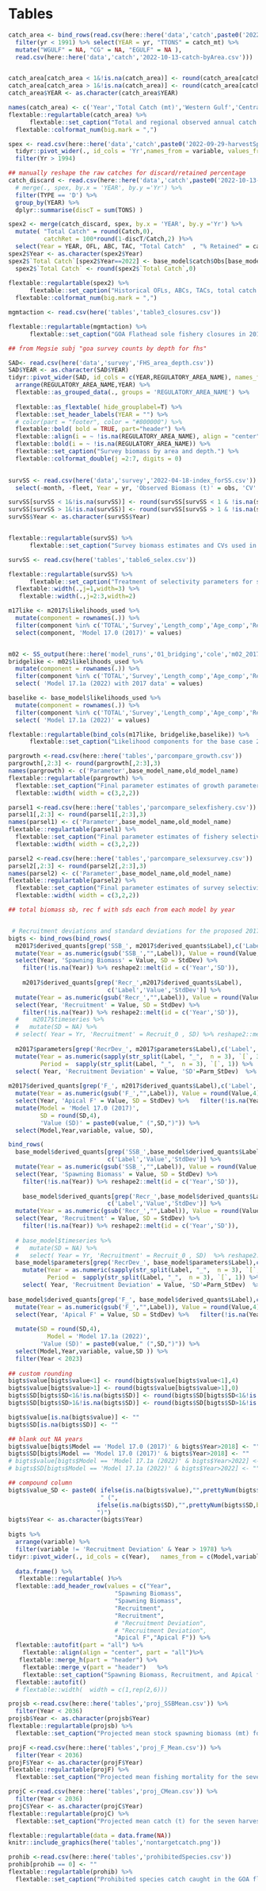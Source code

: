 \newpage

# Tables


```r

catch_area <- bind_rows(read.csv(here::here('data','catch',paste0('2022-10-13-catch_forSS.csv'))) %>%
  filter(yr < 1991) %>% select(YEAR = yr, "TTONS" = catch_mt) %>%
  mutate("WGULF" = NA, "CG" = NA, "EGULF" = NA ),
  read.csv(here::here('data','catch','2022-10-13-catch-byArea.csv')))


catch_area[catch_area < 1&!is.na(catch_area)] <- round(catch_area[catch_area < 1 & !is.na(catch_area)],2)
catch_area[catch_area > 1&!is.na(catch_area)] <- round(catch_area[catch_area > 1 & !is.na(catch_area)],0)
catch_area$YEAR <- as.character(catch_area$YEAR) 

names(catch_area) <- c('Year','Total Catch (mt)','Western Gulf','Central Gulf','Eastern Gulf')
flextable::regulartable(catch_area) %>%  
      flextable::set_caption("Total and regional observed annual catch (mt) of GOA Flathead sole through Oct 13,2022. Data are from NMFS Observer Program and Alaska Regional Office. Note that in the base model, a total catch of 687 mt was used as the 2022 full year estimate.") %>%
  flextable::colformat_num(big.mark = ",")
```

```r

spex <- read.csv(here::here('data','catch',paste0('2022-09-29-harvestSpex.csv'))) %>%
  tidyr::pivot_wider(., id_cols = 'Yr',names_from = variable, values_from = value) %>%
  filter(Yr > 1994)

## manually reshape the raw catches for discard/retained percentage
catch_discard <- read.csv(here::here('data','catch',paste0('2022-10-13-catch-raw.csv'))) %>%
  # merge(., spex, by.x = 'YEAR', by.y ='Yr') %>%
  filter(TYPE == 'D') %>%
  group_by(YEAR) %>%
  dplyr::summarise(discT = sum(TONS) )

spex2 <- merge(catch_discard, spex, by.x = 'YEAR', by.y ='Yr') %>%
  mutate( "Total Catch" = round(Catch,0),
          catchRet = 100*round(1-discT/Catch,2) )%>%
  select(Year = YEAR, OFL, ABC, TAC, "Total Catch"  , "% Retained" = catchRet)  
spex2$Year <- as.character(spex2$Year)        
spex2$`Total Catch`[spex2$Year==2022] <- base_model$catch$Obs[base_model$catch$Yr==2022]
  spex2$`Total Catch` <- round(spex2$`Total Catch`,0)
  
flextable::regulartable(spex2) %>%  
      flextable::set_caption("Historical OFLs, ABCs, TACs, total catch (used in model) and percent retention through 13 Oct, 2022.") %>%
  flextable::colformat_num(big.mark = ",")
```

\pagebreak

```r
mgmtaction <- read.csv(here('tables','table3_closures.csv'))

flextable::regulartable(mgmtaction) %>%  
      flextable::set_caption("GOA Flathead sole fishery closures in 2015.")
```

\pagebreak


```r
## from Megsie subj "goa survey counts by depth for fhs"

SAD<- read.csv(here('data','survey','FHS_area_depth.csv')) 
SAD$YEAR <- as.character(SAD$YEAR)
tidyr::pivot_wider(SAD, id_cols = c(YEAR,REGULATORY_AREA_NAME), names_from = Depth.range, values_from = total_biomass) %>%   
  arrange(REGULATORY_AREA_NAME,YEAR) %>%
  flextable::as_grouped_data(., groups = 'REGULATORY_AREA_NAME') %>%
  
  flextable::as_flextable( hide_grouplabel=T) %>%  
  flextable::set_header_labels(YEAR = "") %>% 
  # color(part = "footer", color = "#800000") %>%
  flextable::bold( bold = TRUE, part="header") %>% 
  flextable::align(i = ~ !is.na(REGULATORY_AREA_NAME), align = "center") %>% 
  flextable::bold(i = ~ !is.na(REGULATORY_AREA_NAME)) %>%  
  flextable::set_caption("Survey biomass by area and depth.") %>%
  flextable::colformat_double(j =2:7, digits = 0)
 
```


```r
survSS <- read.csv(here('data','survey','2022-04-18-index_forSS.csv')) %>%
  select(-month, -fleet, Year = yr, 'Observed Biomass (t)' = obs, 'CV' = sterr) 

survSS[survSS < 1&!is.na(survSS)] <- round(survSS[survSS < 1 & !is.na(survSS)],2)
survSS[survSS > 1&!is.na(survSS)] <- round(survSS[survSS > 1 & !is.na(survSS)],0)
survSS$Year <- as.character(survSS$Year)


flextable::regulartable(survSS) %>%  
      flextable::set_caption("Survey biomass estimates and CVs used in the assessment as an absolute index of abundance.")
```

```r
survSS <- read.csv(here('tables','table6_selex.csv')) 

flextable::regulartable(survSS) %>%  
      flextable::set_caption("Treatment of selectivity parameters for survey and fishery fleet. Bracketed values indicate parameter bounds, if applicable.") %>%
  flextable::width(.,j=1,width=3) %>%
   flextable::width(.,j=2:3,width=2)
```


```r
m17like <- m2017$likelihoods_used %>%
  mutate(component = rownames(.)) %>%
  filter(component %in% c('TOTAL','Survey','Length_comp','Age_comp','Recruitment')) %>%
  select(component, 'Model 17.0 (2017)' = values)


m02 <- SS_output(here::here('model_runs','01_bridging','cole','m02_2017_3.30.17'), covar=TRUE, verbose=FALSE, printstats=FALSE)
bridgelike <- m02$likelihoods_used %>%
  mutate(component = rownames(.)) %>%
  filter(component %in% c('TOTAL','Survey','Length_comp','Age_comp','Recruitment')) %>%
  select( 'Model 17.1a (2022) with 2017 data' = values)

baselike <- base_model$likelihoods_used %>%
  mutate(component = rownames(.)) %>%
  filter(component %in% c('TOTAL','Survey','Length_comp','Age_comp','Recruitment')) %>%
  select( 'Model 17.1a (2022)' = values)

flextable::regulartable(bind_cols(m17like, bridgelike,baselike)) %>%  
      flextable::set_caption("Likelihood components for the base case 2022 model, the base case model with new data removed (data are as for the 2015 model), and the 2017 model. Values for likelihood components for the 2022 base case model cannot be compared directly with the other two models. The likelihoods for the 2017 model and the 2022 model with 2017 data vary slightly due to changes in the underlying software.") 
```


```r
pargrowth <-read.csv(here::here('tables','parcompare_growth.csv'))
pargrowth[,2:3] <- round(pargrowth[,2:3],3)
names(pargrowth) <- c('Parameter',base_model_name,old_model_name)
flextable::regulartable(pargrowth) %>%  
  flextable::set_caption("Final parameter estimates of growth parameters and unfished recruitment in log space for Model 17.1a (2022) and Model 17.0 (2017).") %>%
  flextable::width( width = c(3,2,2))
```


```r
parsel1 <-read.csv(here::here('tables','parcompare_selexfishery.csv'))
parsel1[,2:3] <- round(parsel1[,2:3],3)
names(parsel1) <- c('Parameter',base_model_name,old_model_name)
flextable::regulartable(parsel1) %>%  
  flextable::set_caption("Final parameter estimates of fishery selectivity parameters for Model 17.1a (2022) and Model 17.0 (2017).") %>%
  flextable::width( width = c(3,2,2))
```


```r
parsel2 <-read.csv(here::here('tables','parcompare_selexsurvey.csv'))
parsel2[,2:3] <- round(parsel2[,2:3],3)
names(parsel2) <- c('Parameter',base_model_name,old_model_name)
flextable::regulartable(parsel2) %>%  
  flextable::set_caption("Final parameter estimates of survey selectivity parameters for Model 17.1a (2022) and Model 17.0 (2017).") %>%
  flextable::width( width = c(3,2,2))
```
 

```r

## total biomass sb, rec f with sds each from each model by year


 # Recruitment deviations and standard deviations for the proposed 2017 model.
bigts <- bind_rows(bind_rows(  
  m2017$derived_quants[grep('SSB_', m2017$derived_quants$Label),c('Label','Value','StdDev')] %>%
  mutate(Year = as.numeric(gsub('SSB_',"",Label)), Value = round(Value,4)) %>%
  select(Year, 'Spawning Biomass' = Value, SD = StdDev) %>%
    filter(!is.na(Year)) %>% reshape2::melt(id = c('Year','SD')),
    
    m2017$derived_quants[grep('Recr_',m2017$derived_quants$Label),
                            c('Label','Value','StdDev')] %>%
  mutate(Year = as.numeric(gsub('Recr_',"",Label)), Value = round(Value,4)) %>%
  select(Year, 'Recruitment' = Value, SD = StdDev) %>%
    filter(!is.na(Year)) %>% reshape2::melt(id = c('Year','SD')),
  #    m2017$timeseries %>%
  #   mutate(SD = NA) %>%
  # select( Year = Yr, 'Recruitment' = Recruit_0 , SD) %>% reshape2::melt(id = c('Year','SD')),
    
  m2017$parameters[grep('RecrDev_', m2017$parameters$Label),c('Label','Value','Parm_StDev')] %>%
  mutate(Year = as.numeric(sapply(str_split(Label, "_",  n = 3), `[`, 3)), Value = round(Value,4),
         Period =  sapply(str_split(Label, "_",  n = 3), `[`, 1)) %>%
  select( Year, 'Recruitment Deviation' = Value, 'SD'=Parm_StDev)  %>% reshape2::melt(id = c('Year','SD')),
  
m2017$derived_quants[grep('F_', m2017$derived_quants$Label),c('Label','Value','StdDev')] %>%
  mutate(Year = as.numeric(gsub('F_',"",Label)), Value = round(Value,4)) %>%
  select(Year, 'Apical F' = Value, SD = StdDev) %>%   filter(!is.na(Year)) %>% reshape2::melt(id = c('Year','SD'))) %>% 
  mutate(Model = 'Model 17.0 (2017)',
         SD = round(SD,4),
         'Value (SD)' = paste0(value," (",SD,")")) %>%
  select(Model,Year,variable, value, SD),

bind_rows(  
  base_model$derived_quants[grep('SSB_',base_model$derived_quants$Label),
                            c('Label','Value','StdDev')] %>%
  mutate(Year = as.numeric(gsub('SSB_',"",Label)), Value = round(Value,4)) %>%
  select(Year, 'Spawning Biomass' = Value, SD = StdDev) %>%
    filter(!is.na(Year)) %>% reshape2::melt(id = c('Year','SD')),
  
    base_model$derived_quants[grep('Recr_',base_model$derived_quants$Label),
                            c('Label','Value','StdDev')] %>%
  mutate(Year = as.numeric(gsub('Recr_',"",Label)), Value = round(Value,4)) %>%
  select(Year, 'Recruitment' = Value, SD = StdDev) %>%
    filter(!is.na(Year)) %>% reshape2::melt(id = c('Year','SD')),
  
  # base_model$timeseries %>% 
  #   mutate(SD = NA) %>%
  #   select( Year = Yr, 'Recruitment' = Recruit_0 , SD)  %>% reshape2::melt(id = c('Year','SD')),
  base_model$parameters[grep('RecrDev_', base_model$parameters$Label),c('Label','Value','Parm_StDev')] %>%
    mutate(Year = as.numeric(sapply(str_split(Label, "_",  n = 3), `[`, 3)), Value = round(Value,4),
           Period =  sapply(str_split(Label, "_",  n = 3), `[`, 1)) %>%
    select( Year, 'Recruitment Deviation' = Value, 'SD'=Parm_StDev)  %>% reshape2::melt(id = c('Year','SD')),
  
base_model$derived_quants[grep('F_', base_model$derived_quants$Label),c('Label','Value','StdDev')] %>%
  mutate(Year = as.numeric(gsub('F_',"",Label)), Value = round(Value,4)) %>%
  select(Year, 'Apical F' = Value, SD = StdDev) %>%   filter(!is.na(Year)) %>% reshape2::melt(id = c('Year','SD'))) %>% 
  
  mutate(SD = round(SD,4),
           Model = 'Model 17.1a (2022)',
         'Value (SD)' = paste0(value," (",SD,")")) %>%
  select(Model,Year,variable, value,SD )) %>%
  filter(Year < 2023)
   
## custom rounding
bigts$value[bigts$value<1] <- round(bigts$value[bigts$value<1],4)
bigts$value[bigts$value>1] <- round(bigts$value[bigts$value>1],0)
bigts$SD[bigts$SD<1&!is.na(bigts$SD)] <- round(bigts$SD[bigts$SD<1&!is.na(bigts$SD)],4)
bigts$SD[bigts$SD>1&!is.na(bigts$SD)] <- round(bigts$SD[bigts$SD>1&!is.na(bigts$SD)],0)

bigts$value[is.na(bigts$value)] <- ""
bigts$SD[is.na(bigts$SD)] <- ""

## blank out NA years
bigts$value[bigts$Model == 'Model 17.0 (2017)' & bigts$Year>2018] <- ""
bigts$SD[bigts$Model == 'Model 17.0 (2017)' & bigts$Year>2018] <- ""
# bigts$value[bigts$Model == 'Model 17.1a (2022)' & bigts$Year>2022] <- ""
# bigts$SD[bigts$Model == 'Model 17.1a (2022)' & bigts$Year>2022] <- ""

## compound column
bigts$value_SD <- paste0( ifelse(is.na(bigts$value),"",prettyNum(bigts$value,big.mark = ",")) ,
                          " (",
                         ifelse(is.na(bigts$SD),"",prettyNum(bigts$SD,big.mark = ",")),
                         ")")
bigts$Year <- as.character(bigts$Year)
 
bigts %>%
  arrange(variable) %>%
  filter(variable != 'Recruitment Deviation' & Year > 1978) %>%
tidyr::pivot_wider(., id_cols = c(Year),   names_from = c(Model,variable), values_from = c(value_SD)) %>% 
  
  data.frame() %>%
   flextable::regulartable( )%>%
  flextable::add_header_row(values = c("Year", 
                              "Spawning Biomass", 
                              "Spawning Biomass", 
                              "Recruitment",
                              "Recruitment",
                              # "Recruitment Deviation",
                              # "Recruitment Deviation",
                              "Apical F","Apical F")) %>%
  flextable::autofit(part = "all") %>%
    flextable::align(align = "center", part = "all")%>% 
   flextable::merge_h(part = "header") %>%
    flextable::merge_v(part = "header")   %>%
    flextable::set_caption("Spawning Biomass, Recruitment, and Apical fishing mortality with associated standard deviations (in parentheses) from Model 17.0 (2017) and Model 17.1a (2022).")  %>% 
  flextable::autofit()
  # flextable::width(  width = c(1,rep(2,6)))
```

 
```r
projsb <-read.csv(here::here('tables','proj_SSBMean.csv')) %>%
  filter(Year < 2036)
projsb$Year <- as.character(projsb$Year)
flextable::regulartable(projsb) %>%  
  flextable::set_caption("Projected mean stock spawning biomass (mt) for the seven harvest scenarios listed in the Harvest Recommendations section.")  
```

```r
projF <-read.csv(here::here('tables','proj_F_Mean.csv')) %>%
  filter(Year < 2036)
projF$Year <- as.character(projF$Year)
flextable::regulartable(projF) %>%  
  flextable::set_caption("Projected mean fishing mortality for the seven harvest scenarios listed in the Harvest Recommendations section.")  
```

```r
projC <-read.csv(here::here('tables','proj_CMean.csv')) %>%
  filter(Year < 2036)
projC$Year <- as.character(projC$Year)
flextable::regulartable(projC) %>%  
  flextable::set_caption("Projected mean catch (t) for the seven harvest scenarios listed in the Harvest Recommendations section.") 
```

\newpage

```r
flextable::regulartable(data = data.frame(NA))
knitr::include_graphics(here('tables','nontargetcatch.png'))

```

```r
prohib <-read.csv(here::here('tables','prohibitedSpecies.csv'))  
prohib[prohib == 0] <- ""
flextable::regulartable(prohib) %>%  
  flextable::set_caption("Prohibited species catch caught in the GOA flathead sole fishery in 2018, 2019 and 2021") 

```